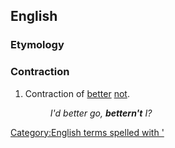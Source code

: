 ==English==
{{rfv}}

===Etymology===
{{suffix|better|n't}}

===Contraction===
{{en-cont}}

# {{nonstandard}} Contraction of [[better]] [[not]].
#:''I'd better go, '''bettern't''' I?''

[[Category:English terms spelled with ']]